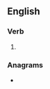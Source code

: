 ==English==

===Verb===
{{head|en|verb form}}

# {{present participle of|en|amel|nocat=1}}

===Anagrams===
* {{anagrams|en|a=aegilmn|Leaming|geminal|gmelina|leaming|mealing|megalin}}